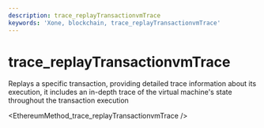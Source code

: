 ```yaml
---
description: trace_replayTransactionvmTrace
keywords: 'Xone, blockchain, trace_replayTransactionvmTrace'
---
```

# trace_replayTransactionvmTrace

Replays a specific transaction, providing detailed trace information about its execution, it includes an in-depth trace of the virtual machine's state throughout the transaction execution


<EthereumMethod_trace_replayTransactionvmTrace />

